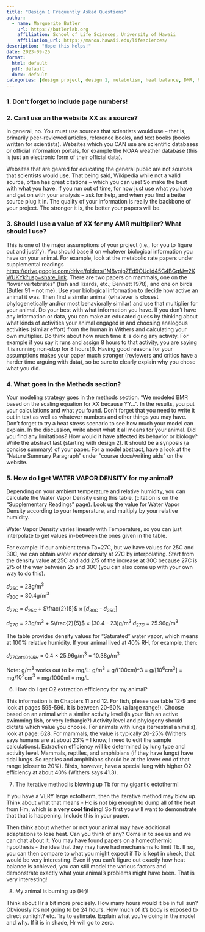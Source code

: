 ```yaml
---
title: "Design 1 Frequently Asked Questions"
author:
  - name: Marguerite Butler  
    url: https://butlerlab.org
    affiliation: School of Life Sciences, University of Hawaii
    affiliation_url: https://manoa.hawaii.edu/lifesciences/
description: "Hope this helps!"
date: 2023-09-25
format: 
  html: default 
  pdf: default
  docx: default
categories: [design project, design 1, metabolism, heat balance, DMR, RMR, AMR, SMR, BMR, activity, Hc, He, Hr, REWL, CEWL ]
---
```


### 1. Don't forget to include page numbers!

### 2. Can I use an the website XX as a source?

In general, no. You must use sources that scientists would use -- that is, primarily peer-reviewed articles, reference books, and text books (books written for scientists). Websites which you CAN use are scientific databases or official information portals, for example the NOAA weather database (this is just an electronic form of their official data).

Websites that are geared for educating the general public are not sources that scientists would use. That being said, Wikipedia while not a valid source, often has great citations -- which you can use! So make the best with what you have. If you run out of time, for now just use what you have and get on with your analysis -- ask for help, and when you find a better source plug it in. The quality of your information is really the backbone of your project. The stronger it is, the better your papers will be.



### 3. Should I use a value of XX for my AMR multiplier? What should I use?

This is one of the major assumptions of your project (i.e., for you to figure out and justify). You should base it on whatever biological information you have on your animal. For example, look at the metabolic rate papers under supplemental readings <https://drive.google.com/drive/folders/1M8ygipZEd9OUdld45C4BGgfJw2KWUKYk?usp=share_link>. There are two papers on mammals, one on the "lower vertebrates" (fish and lizards, etc.; Bennett 1978), and one on birds (Butler 91 -- not me). Use your biological information to decide how active an animal it was. Then find a similar animal (whatever is closest phylogenetically and/or most behaviorally similar) and use that multiplier for your animal. Do your best with what information you have. If you don't have any information or data, you can make an educated guess by thinking about what kinds of activities your animal engaged in and choosing analogous activities (similar effort) from the human in Withers and calculating your own multiplier. Do think about how much time it is doing any activity. For example if you say it runs and assign 8 hours to that activity, you are saying it is running non-stop for 8 hours(!). Having good reasons for your assumptions makes your paper much stronger (reviewers and critics have a harder time arguing with data), so be sure to clearly explain why you chose what you did.

### 4. What goes in the Methods section?

Your modeling strategy goes in the methods section. "We modeled BMR based on the scaling equation for XX because YY...". In the results, you put your calculations and what you found. Don't forget that you need to write it out in text as well as whatever numbers and other things you may have. Don't forget to try a heat stress scenario to see how much your model can explain. In the discussion, write about what it all means for your animal. Did you find any limitations? How would it have affected its behavior or biology? Write the abstract last (starting with design 2). It should be a synposis (a concise summary) of your paper. For a model abstract, have a look at the "Nature Summary Paragraph" under "course docs/writing aids" on the website.

### 5. How do I get WATER VAPOR DENSITY for my animal?

Depending on your ambient temperature and relative humidity, you can calculate the Water Vapor Density using this table. (citation is on the "Supplementary Readings" page). Look up the value for Water Vapor Density according to your temperature, and multiply by your relative humidity.

Water Vapor Density varies linearly with Temperature, so you can just interpolate to get values in-between the ones given in the table.

For example: If our ambient temp Ta=27C, but we have values for 25C and 30C, we can obtain water vapor density at 27C by interpolating. Start from the density value at 25C and add 2/5 of the increase at 30C because 27C is 2/5 of the way between 25 and 30C (you can also come up with your own way to do this).

$d_{25C}$ = 23g/m$^3$  
$d_{30C}$ = 30.4g/m$^3$

$d_{27C}$ = $d_{25C}$ + $\frac{2}{5}$ $\times$ [$d_{30C}$ - $d_{25C}$]

$d_{27C}$ = 23g/m$^3$ + $\frac{2}{5}$ $\times$ (30.4 - 23)g/m$^3$
$d_{27C}$ = 25.96g/m$^3$


The table provides density values for "Saturated" water vapor, which means at 100% relative humidity. If your animal lived at 40% RH, for example, then:

$d_{27C at 40\%RH}$ = 0.4 $\times$ 25.96g/m$^3$ = 10.38g/m$^3$

Note: g/m$^3$ works out to be mg/L:  g/m$^3$ = g/(100cm)^3 = g/[$10^6$cm$^3$] = mg/$10^3$cm$^3$ = mg/1000ml = mg/L

6. How do I get O2 extraction efficiency for my animal?

This information is in Chapters 11 and 12. For fish, please use table 12-9 and look at pages 595-596. It is between 20-60% (a large range!). Choose based on an animal with a similar activity level (is your fish an active swimming fish, or very lethargic?) Activity level and phylogeny should dictate which value you choose. For animals with lungs (terrestrial animals), look at page: 628. For mammals, the value is typically 20-25% (Withers says humans are at about 23% -- I know, I need to edit the sample calculations). Extraction efficiency will be determined by lung type and activity level. Mammals, reptiles, and amphibians (if they have lungs) have tidal lungs. So reptiles and amphibians should be at the lower end of that range (closer to 20%). Birds, however, have a special lung with higher O2 efficiency at about 40% (Withers says 41.3).

7. The iterative method is blowing up Tb for my gigantic ectotherm!

If you have a VERY large ectotherm, then the iterative method may blow up. Think about what that means - Hc is not big enough to dump all of the heat from Hm, which is __a very cool finding__! So first you will want to demonstrate that that is happening. Include this in your paper.

Then think about whether or not your animal may have additional adaptations to lose heat. Can you think of any? Come in to see us and we can chat about it. You may have found papers on a homeothermic hypothesis - the idea that they may have had mechanisms to limit Tb. If so, you can then compare to what you might expect if Tb is kept in check, that would be very interesting. Even if you can’t figure out exactly how heat balance is achieved, you can still model the various factors and demonstrate exactly what your animal's problems might have been. That is very interesting!

8. My animal is burning up (Hr)!

Think about Hr a bit more precisely. How many hours would it be in full sun? Obviously it’s not going to be 24 hours. How much of it’s body is exposed to direct sunlight? etc. Try to estimate. Explain what you're doing in the model and why. If it is in shade, Hr will go to zero.

